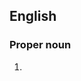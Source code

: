 ==English==

===Proper noun===
{{en-proper-noun|Pracrits}}

# {{alternative spelling of|[[Prakrit]]}}